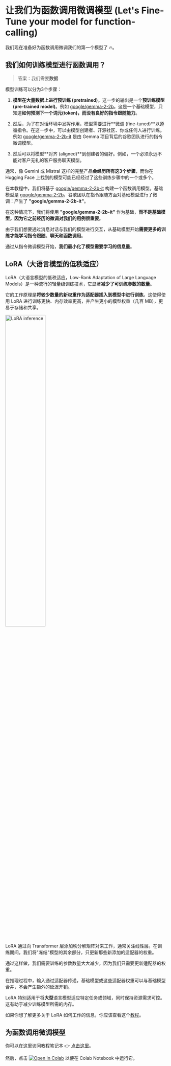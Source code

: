 # 让我们为函数调用微调模型 (Let's Fine-Tune your model for function-calling)

我们现在准备好为函数调用微调我们的第一个模型了 🔥。

## 我们如何训练模型进行函数调用？

> 答案：我们需要**数据**

模型训练可以分为3个步骤：

1. **模型在大量数据上进行预训练 (pretrained)**。这一步的输出是一个**预训练模型 (pre-trained model)**。例如 [google/gemma-2-2b](https://huggingface.co/google/gemma-2-2b)。这是一个基础模型，只知道**如何预测下一个词元(token)，而没有良好的指令跟随能力**。

2. 然后，为了在对话环境中发挥作用，模型需要进行**微调 (fine-tuned)**以遵循指令。在这一步中，可以由模型创建者、开源社区、你或任何人进行训练。例如 [google/gemma-2-2b-it](https://huggingface.co/google/gemma-2-2b-it) 是由 Gemma 项目背后的谷歌团队进行的指令微调模型。

3. 然后可以将模型**对齐 (aligned)**到创建者的偏好。例如，一个必须永远不能对客户无礼的客户服务聊天模型。

通常，像 Gemini 或 Mistral 这样的完整产品**会经历所有这3个步骤**，而你在 Hugging Face 上找到的模型可能已经经过了这些训练步骤中的一个或多个。

在本教程中，我们将基于 [google/gemma-2-2b-it](https://huggingface.co/google/gemma-2-2b-it) 构建一个函数调用模型。基础模型是 [google/gemma-2-2b](https://huggingface.co/google/gemma-2-2b)，谷歌团队在指令跟随方面对基础模型进行了微调：产生了 **"google/gemma-2-2b-it"**。

在这种情况下，我们将使用 **"google/gemma-2-2b-it"** 作为基础，**而不是基础模型，因为它之前经历的微调对我们的用例很重要**。

由于我们想要通过消息对话与我们的模型进行交互，从基础模型开始**需要更多的训练才能学习指令跟随、聊天和函数调用**。

通过从指令微调模型开始，**我们最小化了模型需要学习的信息量**。

## LoRA（大语言模型的低秩适应）

LoRA（大语言模型的低秩适应，Low-Rank Adaptation of Large Language Models）是一种流行的轻量级训练技术，它显著**减少了可训练参数的数量**。

它的工作原理是**将较少数量的新权重作为适配器插入到模型中进行训练**。这使得使用 LoRA 进行训练更快、内存效率更高，并产生更小的模型权重（几百 MB），更易于存储和共享。

<img src="https://huggingface.co/datasets/agents-course/course-images/resolve/main/en/unit1/blog_multi-lora-serving_LoRA.gif" alt="LoRA inference" width="50%"/>

LoRA 通过向 Transformer 层添加秩分解矩阵对来工作，通常关注线性层。在训练期间，我们将"冻结"模型的其余部分，只更新那些新添加的适配器的权重。

通过这样做，我们需要训练的参数数量大大减少，因为我们只需要更新适配器的权重。

在推理过程中，输入通过适配器传递，基础模型或这些适配器权重可以与基础模型合并，不会产生额外的延迟开销。

LoRA 特别适用于将**大型**语言模型适应特定任务或领域，同时保持资源需求可控。这有助于减少训练模型所需的内存。

如果你想了解更多关于 LoRA 如何工作的信息，你应该查看这个[教程](https://huggingface.co/learn/nlp-course/chapter11/4?fw=pt)。

## 为函数调用微调模型

你可以在这里访问教程笔记本 👉 [点击这里](https://huggingface.co/agents-course/notebooks/blob/main/bonus-unit1/bonus-unit1.ipynb)。

然后，点击  [![Open In Colab](https://colab.research.google.com/assets/colab-badge.svg)](https://colab.research.google.com/#fileId=https://huggingface.co/agents-course/notebooks/blob/main/bonus-unit1/bonus-unit1.ipynb) 以便在 Colab Notebook 中运行它。